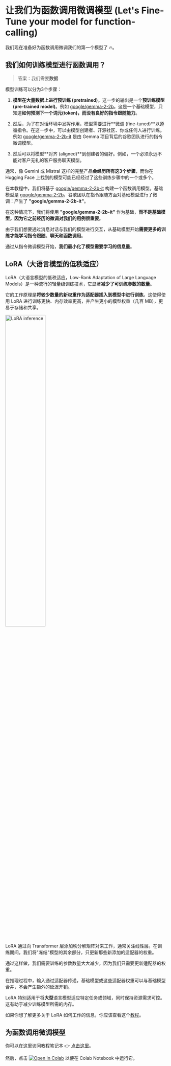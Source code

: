 # 让我们为函数调用微调模型 (Let's Fine-Tune your model for function-calling)

我们现在准备好为函数调用微调我们的第一个模型了 🔥。

## 我们如何训练模型进行函数调用？

> 答案：我们需要**数据**

模型训练可以分为3个步骤：

1. **模型在大量数据上进行预训练 (pretrained)**。这一步的输出是一个**预训练模型 (pre-trained model)**。例如 [google/gemma-2-2b](https://huggingface.co/google/gemma-2-2b)。这是一个基础模型，只知道**如何预测下一个词元(token)，而没有良好的指令跟随能力**。

2. 然后，为了在对话环境中发挥作用，模型需要进行**微调 (fine-tuned)**以遵循指令。在这一步中，可以由模型创建者、开源社区、你或任何人进行训练。例如 [google/gemma-2-2b-it](https://huggingface.co/google/gemma-2-2b-it) 是由 Gemma 项目背后的谷歌团队进行的指令微调模型。

3. 然后可以将模型**对齐 (aligned)**到创建者的偏好。例如，一个必须永远不能对客户无礼的客户服务聊天模型。

通常，像 Gemini 或 Mistral 这样的完整产品**会经历所有这3个步骤**，而你在 Hugging Face 上找到的模型可能已经经过了这些训练步骤中的一个或多个。

在本教程中，我们将基于 [google/gemma-2-2b-it](https://huggingface.co/google/gemma-2-2b-it) 构建一个函数调用模型。基础模型是 [google/gemma-2-2b](https://huggingface.co/google/gemma-2-2b)，谷歌团队在指令跟随方面对基础模型进行了微调：产生了 **"google/gemma-2-2b-it"**。

在这种情况下，我们将使用 **"google/gemma-2-2b-it"** 作为基础，**而不是基础模型，因为它之前经历的微调对我们的用例很重要**。

由于我们想要通过消息对话与我们的模型进行交互，从基础模型开始**需要更多的训练才能学习指令跟随、聊天和函数调用**。

通过从指令微调模型开始，**我们最小化了模型需要学习的信息量**。

## LoRA（大语言模型的低秩适应）

LoRA（大语言模型的低秩适应，Low-Rank Adaptation of Large Language Models）是一种流行的轻量级训练技术，它显著**减少了可训练参数的数量**。

它的工作原理是**将较少数量的新权重作为适配器插入到模型中进行训练**。这使得使用 LoRA 进行训练更快、内存效率更高，并产生更小的模型权重（几百 MB），更易于存储和共享。

<img src="https://huggingface.co/datasets/agents-course/course-images/resolve/main/en/unit1/blog_multi-lora-serving_LoRA.gif" alt="LoRA inference" width="50%"/>

LoRA 通过向 Transformer 层添加秩分解矩阵对来工作，通常关注线性层。在训练期间，我们将"冻结"模型的其余部分，只更新那些新添加的适配器的权重。

通过这样做，我们需要训练的参数数量大大减少，因为我们只需要更新适配器的权重。

在推理过程中，输入通过适配器传递，基础模型或这些适配器权重可以与基础模型合并，不会产生额外的延迟开销。

LoRA 特别适用于将**大型**语言模型适应特定任务或领域，同时保持资源需求可控。这有助于减少训练模型所需的内存。

如果你想了解更多关于 LoRA 如何工作的信息，你应该查看这个[教程](https://huggingface.co/learn/nlp-course/chapter11/4?fw=pt)。

## 为函数调用微调模型

你可以在这里访问教程笔记本 👉 [点击这里](https://huggingface.co/agents-course/notebooks/blob/main/bonus-unit1/bonus-unit1.ipynb)。

然后，点击  [![Open In Colab](https://colab.research.google.com/assets/colab-badge.svg)](https://colab.research.google.com/#fileId=https://huggingface.co/agents-course/notebooks/blob/main/bonus-unit1/bonus-unit1.ipynb) 以便在 Colab Notebook 中运行它。